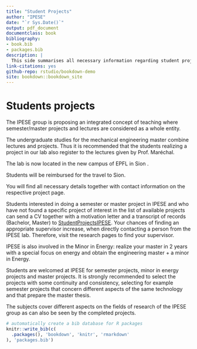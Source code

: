 ```yaml
--- 
title: "Student Projects"
author: "IPESE"
date: "`r Sys.Date()`"
output: pdf_document
documentclass: book
bibliography:
- book.bib
- packages.bib
description: |
  This side summarises all necessary information regarding student project proposals at IPESE
link-citations: yes
github-repo: rstudio/bookdown-demo
site: bookdown::bookdown_site
---
```




# Students projects
The IPESE group is proposing an integrated concept of teaching where semester/master projects and lectures are considered as a whole entity.

The undergraduate studies for the mechanical engineering master combine lectures and projects. Thus it is recommended that the students realizing a project in our lab also register to the lectures given by Prof. Maréchal.

The lab is now located in the new campus of EPFL in Sion .

Students will be reimbursed for the travel to Sion.

You will find all necessary details together with contact information on the respective project page.

Students interested in doing a semester or master project in IPESE and who have not found a specific project of interest in the list of available projects can send a CV together with a motivation letter and a transcript of records (Bachelor, Master) to [StudentProjectsIPESE](StudentProjectsIPESE@groupes.epfl.ch). Your chances of finding an appropriate supervisor increase, when directly contacting a person from the IPESE lab. Therefore, visit the research pages to find your supervisor.

IPESE is also involved in the Minor in Energy: realize your master in 2 years with a special focus on energy and obtain the engineering master + a minor in Energy.

Students are welcomed at IPESE for semester projects, minor in energy projects and master projects. It is strongly recommended to select the projects with some continuity and consistency, selecting for example semester projects that concern different aspects of the same technology and that prepare the master thesis.

The subjects cover different aspects on the fields of research of the IPESE group as can also be seen by the completed projects.

```r
# automatically create a bib database for R packages
knitr::write_bib(c(
  .packages(), 'bookdown', 'knitr', 'rmarkdown'
), 'packages.bib')

```
